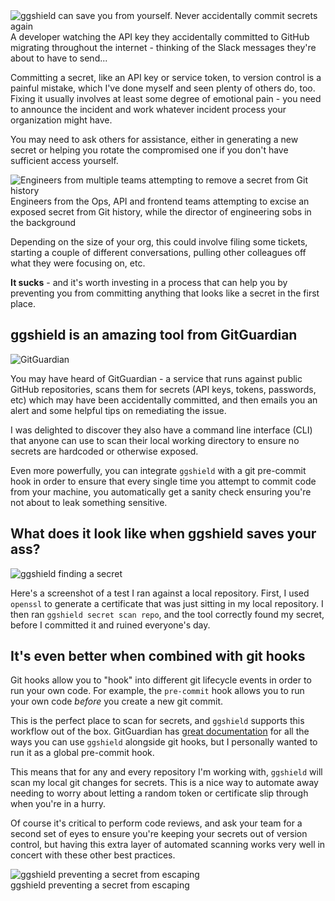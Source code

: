 





<Image src={leakingASecret} alt="ggshield can save you from yourself. Never accidentally commit secrets again" />
<figcaption>A developer watching the API key they accidentally committed to GitHub migrating throughout the internet - thinking of the Slack messages they're about to have to send...</figcaption>

Committing a secret, like an API key or service token, to version control is a painful mistake, which I've done myself and seen plenty of others do, too. Fixing it usually involves 
at least some degree of emotional pain - you need to announce the incident and work whatever incident process your organization might have. 

You may need to ask others for assistance, either in generating a new secret or helping you rotate the compromised one if you don't have sufficient access yourself. 

<Image src={engineersTryingToFixACommittedSecret} alt="Engineers from multiple teams attempting to remove a secret from Git history"/>
<figcaption>Engineers from the Ops, API and frontend teams attempting to excise an exposed secret from Git history, while the director of engineering sobs in the background</figcaption>

Depending on the size of your org, this could involve filing 
some tickets, starting a couple of different conversations, pulling other colleagues off what they were focusing on, etc. 

**It sucks** - and it's worth investing in a process that can help 
you by preventing you from committing anything that looks like a secret in the first place. 

## ggshield is an amazing tool from GitGuardian

<Image src={gitGuardian}  alt="GitGuardian" />

You may have heard of GitGuardian - a service that runs against public GitHub repositories, scans them for secrets (API keys, tokens, passwords, etc) which may have been accidentally committed, and 
then emails you an alert and some helpful tips on remediating the issue. 

I was delighted to discover they also have a command line interface (CLI) that anyone can use to scan their local working directory to ensure no secrets are hardcoded or otherwise exposed. 

Even more powerfully, you can integrate `ggshield` with a git pre-commit hook in order to ensure that every single time you attempt to commit code from your machine, you automatically get a sanity check 
ensuring you're not about to leak something sensitive. 

## What does it look like when ggshield saves your ass?

<Image src={ggShieldFindingASecret} alt="ggshield finding a secret" />

Here's a screenshot of a test I ran against a local repository. First, I used `openssl` to generate a certificate that was just sitting in my local repository. I then ran `ggshield secret scan repo`, and the tool 
correctly found my secret, before I committed it and ruined everyone's day. 

## It's even better when combined with git hooks

Git hooks allow you to "hook" into different git lifecycle events in order to run your own code. For example, the `pre-commit` hook allows you to run your own code *before* you create a new git commit. 

This is the perfect 
place to scan for secrets, and `ggshield` supports this workflow out of the box. GitGuardian has [great documentation](https://docs.gitguardian.com/ggshield-docs/integrations/git-hooks/pre-commit#global-pre-commit-hook) for all the ways you can use `ggshield` alongside git hooks, but I personally wanted to run it as a global pre-commit hook. 

This means that for any and every repository I'm working with, `ggshield` will scan my local git changes for secrets. This is a nice way to automate away needing to worry about letting a random token or certificate slip through when you're in 
a hurry. 

Of course it's critical to perform code reviews, and ask your team for a second set of eyes to ensure you're keeping your secrets out of version control, but having this extra layer of automated scanning works very 
well in concert with these other best practices.

<Image src={ggShieldPreventingEscape} alt="ggshield preventing a secret from escaping" />
<figcaption>ggshield preventing a secret from escaping</figcaption>
